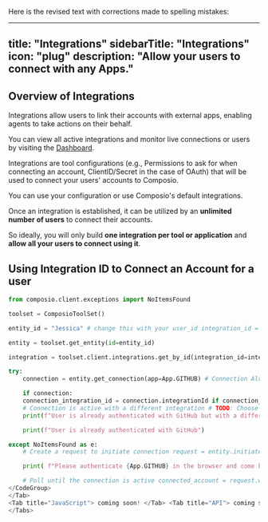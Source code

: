 Here is the revised text with corrections made to spelling mistakes:

---
title: "Integrations"
sidebarTitle: "Integrations"
icon: "plug"
description: "Allow your users to connect with any Apps."
---

## Overview of Integrations

Integrations allow users to link their accounts with external apps, enabling agents to take actions on their behalf.

You can view all active integrations and monitor live connections or users by visiting the [Dashboard](https://app.composio.dev/your_apps).

Integrations are tool configurations (e.g., Permissions to ask for when connecting an account, ClientID/Secret in the case of OAuth) that will be used to connect your users' accounts to Composio.

You can use your configuration or use Composio's default integrations.

Once an integration is established, it can be utilized by an **unlimited number of users** to connect their accounts.

So ideally, you will only build **one integration per tool or application** and **allow all your users to connect using it**.

## Using Integration ID to Connect an Account for a user <Tabs> <Tab title="Python"> <CodeGroup>
```python Connect a User's account using Integration ID from composio import ComposioToolSet, App 
from composio.client.exceptions import NoItemsFound

toolset = ComposioToolSet()

entity_id = "Jessica" # change this with your user_id integration_id = "integration_id"

entity = toolset.get_entity(id=entity_id)

integration = toolset.client.integrations.get_by_id(integration_id=integration_id)

try:    
    connection = entity.get_connection(app=App.GITHUB) # Connection Already exist with Github. # Now we can check if it's using the correct integration

    if connection: 
    connection_integration_id = connection.integrationId if connection_integration_id == integration_id: # Connection is already active with the correct integration print(f"User is already authenticated with GitHub") else: 
    # Connection is active with a different integration # TODO: Choose between the following options: # 1. Create a new connection with the correct integration # 2. Ignore as it's fine 
    print(f"User is already authenticated with GitHub but with a different integration")

    print(f"User is already authenticated with GitHub")

except NoItemsFound as e:
    # Create a request to initiate connection request = entity.initiate_connection(App.GITHUB,integration=integration)

    print( f"Please authenticate {App.GITHUB} in the browser and come back here. URL: {request.redirectUrl}")

    # Poll until the connection is active connected_account = request.wait_until_active(client=toolset.client, timeout=100)```
</CodeGroup> 
</Tab>
<Tab title="JavaScript"> coming soon! </Tab> <Tab title="API"> coming soon! </Tab> 
</Tabs>